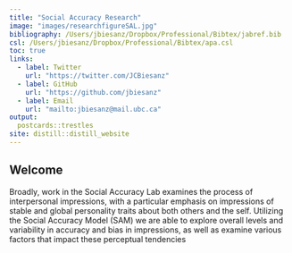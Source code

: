 ```yaml
---
title: "Social Accuracy Research"
image: "images/researchfigureSAL.jpg" 
bibliography: /Users/jbiesanz/Dropbox/Professional/Bibtex/jabref.bib
csl: /Users/jbiesanz/Dropbox/Professional/Bibtex/apa.csl
toc: true
links:
  - label: Twitter
    url: "https://twitter.com/JCBiesanz"
  - label: GitHub
    url: "https://github.com/jbiesanz"
  - label: Email
    url: "mailto:jbiesanz@mail.ubc.ca"
output:
  postcards::trestles
site: distill::distill_website
---
```



## Welcome

Broadly, work in the Social Accuracy Lab examines the process of interpersonal impressions, with a particular emphasis on impressions of stable and global personality traits about both others and the self. Utilizing the Social Accuracy Model (SAM) we are able to explore overall levels and variability in accuracy and bias in impressions, as well as examine various factors that impact these perceptual tendencies 

